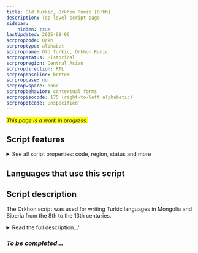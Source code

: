 ```yaml
---
title: Old Turkic, Orkhon Runic [Orkh]
description: Top-level script page
sidebar:
    hidden: true
lastUpdated: 2025-08-06
scrpropcode: Orkh
scrproptype: alphabet
scrpropname: Old Turkic, Orkhon Runic
scrpropstatus: Historical
scrpropregion: Central Asian
scrpropdirection: RTL
scrpropbaseline: bottom
scrpropcase: no
scrpropwspace: none
scrpropbehavior: contextual forms
scrpropisocode: 175 (right-to-left alphabetic)
scrpropotcode: unspecified
---
```


<span style='background-color:yellow'>_This page is a work in progress._</span>


## Script features

<details>
<summary> See all script properties: code, region, status and more</summary>
<ScriptInfo />
</details>

## Languages that use this script

<WsList script='Orkh' wsMax='5' />

## Script description

The Orkhon script was used for writing Turkic languages in Mongolia and Siberia from the 8th to the 13th centuries.

<details><summary>Read the full description...'</summary>_Not yet available._</details>

### _To be completed..._

